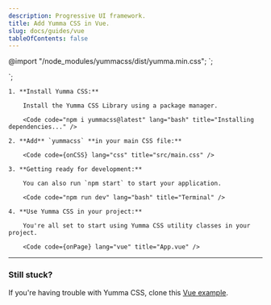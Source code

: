 ```yaml
---
description: Progressive UI framework.
title: Add Yumma CSS in Vue.
slug: docs/guides/vue
tableOfContents: false
---
```


@import "/node_modules/yummacss/dist/yumma.min.css";
`;


<template>
  <div class="h-1/1 ins">
    <h1 class="fs-xxl fw-500 tc-pink">Yumma CSS + Vue</h1>
  </div>
</template>
`;

<Steps>

    1. **Install Yumma CSS:**

        Install the Yumma CSS Library using a package manager.

        <Code code="npm i yummacss@latest" lang="bash" title="Installing dependencies..." />

    2. **Add** `yummacss` **in your main CSS file:**

        <Code code={onCSS} lang="css" title="src/main.css" />

    3. **Getting ready for development:**

        You can also run `npm start` to start your application.

        <Code code="npm run dev" lang="bash" title="Terminal" />

    4. **Use Yumma CSS in your project:**

        You're all set to start using Yumma CSS utility classes in your project.

        <Code code={onPage} lang="vue" title="App.vue" />

</Steps>

---

### Still stuck?

If you're having trouble with Yumma CSS, clone this [Vue example](https://github.com/yumma-lib/vue-yummacss-example.git).

<Code
  code="git clone https://github.com/yumma-lib/vue-yummacss-example.git"
  lang="bash"
  title="Cloning repository..."
/>
